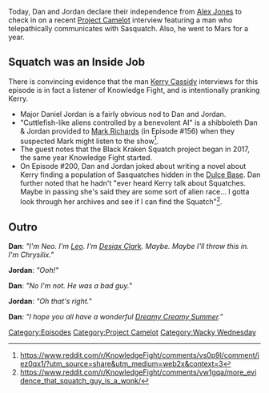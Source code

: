 {{DEFAULTSORT:
    #_EPISODE_0698:For Squatch, There Are No Heroes
}}{{Episode
    | title           = For Squatch, There Are No Heroes
    | caption         = [https://knowledgefight.libsyn.com/698-for-squatch-there-are-no-heroes Listen to this episode on Libsyn]
    | episodeNumber   = 698
    | length          = 01:31:20
    | airDate         = July 4, 2022
    | episodeType     = [[:Category:Project Camelot|Project Camelot]], [[:Category:Wacky Wednesday|Wacky Wednesday]]
    | previousEpisode = [[697: June 29, 2022]]
    | nextEpisode     = [[699: July 4-5, 2022]]
}}

{{Stub}}

Today, Dan and Jordan declare their independence from [[Alex Jones]] to check in on a recent [[Project Camelot]] interview featuring a man who telepathically communicates with Sasquatch. Also, he went to Mars for a year.

== Squatch was an Inside Job ==

There is convincing evidence that the man [[Kerry Cassidy]] interviews for this episode is in fact a listener of Knowledge Fight, and is intentionally pranking Kerry.

*Major Daniel Jordan is a fairly obvious nod  to Dan and Jordan.
*"Cuttlefish-like aliens controlled by a benevolent AI" is a shibboleth Dan & Jordan provided to [[Mark Richards]] (in Episode #156) when they suspected Mark might listen to the show<ref>https://www.reddit.com/r/KnowledgeFight/comments/vs0p9l/comment/iez0qx1/?utm_source=share&utm_medium=web2x&context=3</ref>.
*The guest notes that the Black Kraken Squatch project began in 2017, the same year Knowledge Fight started.
*On Episode #200, Dan and Jordan joked about writing a novel about Kerry finding a population of Sasquatches hidden in the [https://en.wikipedia.org/wiki/Dulce_Base Dulce Base]. Dan further noted that he hadn't "ever heard Kerry talk about Squatches. Maybe in passing she's said they are some sort of alien race... I gotta look through her archives and see if I can find the Squatch"<ref>https://www.reddit.com/r/KnowledgeFight/comments/vw1gqa/more_evidence_that_squatch_guy_is_a_wonk/</ref>.

==Outro==

'''Dan''': ''"I'm Neo. I'm [[leo Zagami|Leo]]. I'm [[Desiax Clark]]. Maybe. Maybe I'll throw this in. I'm Chrysilix."''

'''Jordan''': ''"Ooh!"''

'''Dan''': ''"No I'm not. He was a bad guy."''

'''Jordan''': ''"Oh that's right."''

'''Dan''': ''"I hope you all have a wonderful [[Dreamy Creamy Summer]]."''

[[Category:Episodes]]
[[Category:Project Camelot]]
[[Category:Wacky Wednesday]]
